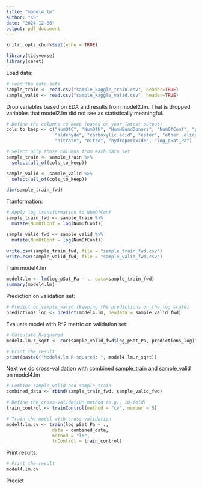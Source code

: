 ---
title: "model4_lm"
author: "KS"
date: "2024-12-06"
output: pdf_document
---


```{r setup, include=FALSE}
knitr::opts_chunk$set(echo = TRUE)
```


```{r}
library(tidyverse)
library(caret)
```


Load data:

```{r}
# read the data sets
sample_train <- read.csv("sample_kaggle_train.csv", header=TRUE)
sample_valid <- read.csv("sample_kaggle_valid.csv", header=TRUE)

```

Drop variables based on EDA and results from model2.lm. That is dropped variables that model2.lm did not see as statistically meaningful.

```{r}
# Define the columns to keep (based on your latest output)
cols_to_keep <- c("NumOfC", "NumOfN", "NumHBondDonors", "NumOfConf", "parentspecies", "C.C..non.aromatic.", "hydroxyl..alkyl.", 
                  "aldehyde", "carboxylic.acid", "ester", "ether..alicyclic.", 
                  "nitrate", "nitro", "hydroperoxide", "log_pSat_Pa") 

# Select only those columns from each data set
sample_train <- sample_train %>% 
  select(all_of(cols_to_keep))

sample_valid <- sample_valid %>% 
  select(all_of(cols_to_keep))
```

```{r}
dim(sample_train_fwd)
```
Tranformation:

```{r}
# Apply log transformation to NumOfConf
sample_train_fwd <- sample_train %>% 
  mutate(NumOfConf = log(NumOfConf))

sample_valid_fwd <- sample_valid %>% 
  mutate(NumOfConf = log(NumOfConf))
```

```{r}
write.csv(sample_train_fwd, file = "sample_train_fwd.csv")
write.csv(sample_valid_fwd, file = "sample_valid_fwd.csv")
```


Train model4.lm

```{r}
model4.lm <- lm(log_pSat_Pa ~ ., data=sample_train_fwd)
summary(model4.lm)
```

Prediction on validation set:

```{r}
# Predict on sample_valid (keeping the predictions on the log scale)
predictions_log <- predict(model4.lm, newdata = sample_valid_fwd)
```

Evaluate model with R^2 metric on validation set:

```{r}
# Calculate R-squared
model4.lm.r_sqrt <- cor(sample_valid_fwd$log_pSat_Pa, predictions_log)^2

# Print the result
print(paste0("Model4.lm R-squared: ", model4.lm.r_sqrt))
```

Next we do cross-validation with combined sample_train and sample_valid on model4.lm

```{r}
# Combine sample_valid and sample_train
combined_data <- rbind(sample_train_fwd, sample_valid_fwd)

# Define the cross-validation method (e.g., 10-fold)
train_control <- trainControl(method = "cv", number = 5)

# Train the model with cross-validation
model4.lm.cv <- train(log_pSat_Pa ~ ., 
                 data = combined_data, 
                 method = "lm", 
                 trControl = train_control)

```

Print results:

```{r}
# Print the result
model4.lm.cv

```

Predict

```{r}

```

